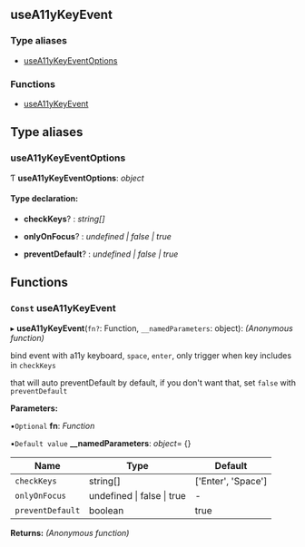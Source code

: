 <!-- This file generate automatically, should not modify that directly -->


<Meta title="API Reference/Hooks/useA11yKeyEvent" />

## useA11yKeyEvent

### Type aliases

- [useA11yKeyEventOptions](#usea11ykeyeventoptions)

### Functions

- [useA11yKeyEvent](#const-usea11ykeyevent)

## Type aliases

### useA11yKeyEventOptions

Ƭ **useA11yKeyEventOptions**: _object_

#### Type declaration:

- **checkKeys**? : _string[]_

- **onlyOnFocus**? : _undefined | false | true_

- **preventDefault**? : _undefined | false | true_

## Functions

### `Const` useA11yKeyEvent

▸ **useA11yKeyEvent**(`fn?`: Function, `__namedParameters`: object): _(Anonymous function)_

bind event with a11y keyboard, `space`, `enter`, only trigger when key includes in `checkKeys`

that will auto preventDefault by default, if you don't want that, set `false` with `preventDefault`

**Parameters:**

▪`Optional` **fn**: _Function_

▪`Default value` **\_\_namedParameters**: _object_= {}

| Name             | Type                               | Default            |
| ---------------- | ---------------------------------- | ------------------ |
| `checkKeys`      | string[]                           | ['Enter', 'Space'] |
| `onlyOnFocus`    | undefined &#124; false &#124; true | -                  |
| `preventDefault` | boolean                            | true               |

**Returns:** _(Anonymous function)_
